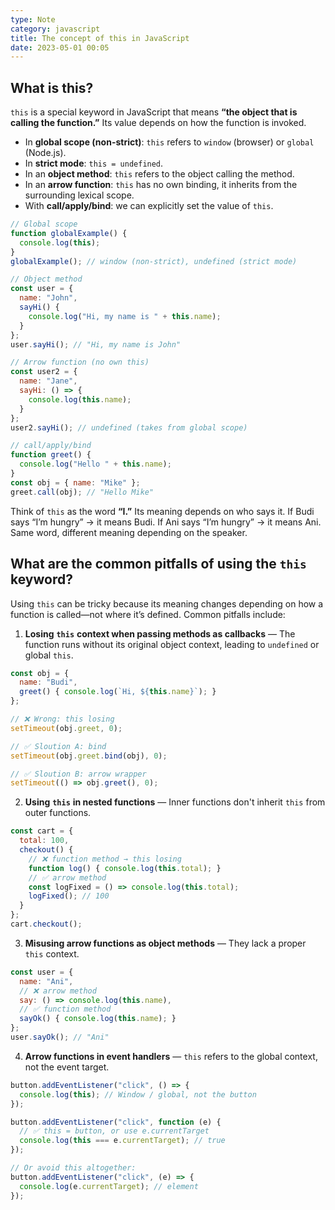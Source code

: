 ```yaml
---
type: Note
category: javascript
title: The concept of this in JavaScript
date: 2023-05-01 00:05
---
```


## What is this?
`this` is a special keyword in JavaScript that means **“the object that is calling the function.”** Its value depends on how the function is invoked.
*   In **global scope (non-strict)**: `this` refers to `window` (browser) or `global` (Node.js).
*   In **strict mode**: `this = undefined`.
*   In an **object method**: `this` refers to the object calling the method.
*   In an **arrow function**: `this` has no own binding, it inherits from the surrounding lexical scope.
*   With **call/apply/bind**: we can explicitly set the value of `this`.

```javascript
// Global scope
function globalExample() {
  console.log(this);
}
globalExample(); // window (non-strict), undefined (strict mode)

// Object method
const user = {
  name: "John",
  sayHi() {
    console.log("Hi, my name is " + this.name);
  }
};
user.sayHi(); // "Hi, my name is John"

// Arrow function (no own this)
const user2 = {
  name: "Jane",
  sayHi: () => {
    console.log(this.name);
  }
};
user2.sayHi(); // undefined (takes from global scope)

// call/apply/bind
function greet() {
  console.log("Hello " + this.name);
}
const obj = { name: "Mike" };
greet.call(obj); // "Hello Mike"
```

Think of `this` as the word **“I.”** Its meaning depends on who says it. If Budi says “I’m hungry” → it means Budi. If Ani says “I’m hungry” → it means Ani. Same word, different meaning depending on the speaker.
## What are the common pitfalls of using the `this` keyword?
Using `this` can be tricky because its meaning changes depending on how a function is called—not where it’s defined.
Common pitfalls include:
1. **Losing** **`this`** **context when passing methods as callbacks** — The function runs without its original object context, leading to `undefined` or global `this`.

```javascript
const obj = {
  name: "Budi",
  greet() { console.log(`Hi, ${this.name}`); }
};

// ❌ Wrong: this losing
setTimeout(obj.greet, 0);

// ✅ Sloution A: bind
setTimeout(obj.greet.bind(obj), 0);

// ✅ Sloution B: arrow wrapper
setTimeout(() => obj.greet(), 0);
```

2. **Using** **`this`** **in nested functions** — Inner functions don't inherit `this` from outer functions.

```javascript
const cart = {
  total: 100,
  checkout() {
    // ❌ function method → this losing
    function log() { console.log(this.total); } 
    // ✅ arrow method
    const logFixed = () => console.log(this.total);
    logFixed(); // 100
  }
};
cart.checkout();
```

3. **Misusing arrow functions as object methods** — They lack a proper `this` context.

```javascript
const user = {
  name: "Ani",
  // ❌ arrow method
  say: () => console.log(this.name),
  // ✅ function method
  sayOk() { console.log(this.name); }
};
user.sayOk(); // "Ani"
```

4. **Arrow functions in event handlers** — `this` refers to the global context, not the event target.

```javascript
button.addEventListener("click", () => {
  console.log(this); // Window / global, not the button
});

button.addEventListener("click", function (e) {
  // ✅ this = button, or use e.currentTarget
  console.log(this === e.currentTarget); // true
});

// Or avoid this altogether:
button.addEventListener("click", (e) => {
  console.log(e.currentTarget); // element
});
```